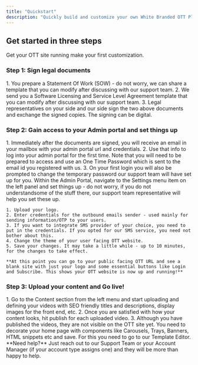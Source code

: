 ```yaml
---
title: "Quickstart"
description: "Quickly build and customize your own White Branded OTT Platform"
---
```


## Get started in three steps

Get your OTT site running make your first customization.

### Step 1: Sign legal documents

<AccordionGroup>
  <Accordion icon="copy" title="Exchange legal documents - SOW and SLSLA">
    1. You prepare a Statement Of Work (SOW) - do not worry, we can share a template that you can modify after discussing with our support team.
    2. We send you a Software Licensing and Service Level Agreement template that you can modify after discussing with our support team.
    3. Legal representatives on your side and our side sign the two above documents and exchange the signed copies. The signing can be digital.
  </Accordion>
</AccordionGroup>

### Step 2: Gain access to your Admin portal and set things up

<AccordionGroup>
  <Accordion icon="github" title="Log into your Admin Portal">
    1. Immediately after the documents are signed, you will receive an email in your mailbox with your admin portal url and credentials.
    2. Use that info to log into your admin portal for the first time. Note that you will need to be prepared to access and use an One Time Password which is sent to the email id you registered with us.
    3. On your first login you will also be prompted to change the temporary password our support team will have set up for you.
  </Accordion>
  <Accordion icon="palette" title="Change the Settings and Save Changes">
    Within the Admin Portal, navigate to the Settings menu item on the left panel and set things up - do not worry, if you do not understandsome of the stuff there, our support team representative will help you set these up.

    1. Upload your logo.
    2. Enter credentials for the outbound emails sender - used mainly for sending information/OTP to your users.
    3. If you want to integrate SMS provider of your choice, you need to put in the credentials. If you opted for our SMS service, you need not bother about this.
    4. Change the theme of your user facing OTT website.
    5. Save your changes. It may take a little while - up to 10 minutes, for the changes to take effect.

    **At this point you can go to your public facing OTT URL and see a blank site with just your logo and some essential buttons like Login and Subscribe. This shows your OTT website is now up and running!**

  </Accordion>
</AccordionGroup>

### Step 3: Upload your content and Go live!

<Accordion icon="rocket" title="Publish your content and show them on the OTT frontend">
  1. Go to the Content section from the left menu and start uploading and defining your videos with SEO friendly titles and descriptions, display images for the front end, etc.
  2. Once you are satisfied with how your content looks, hit publish for each uploaded video.
  3. Although you have published the videos, they are not visible on the OTT site yet. You need to decorate your home page with components like Carousels, Trays, Banners, HTML snippets etc and save. For this you need to go to our Template Editor.
</Accordion>

<Note>
  **Need help?** Just reach out to our Support Team or your Account Manager (if your account type assigns one) and they will be more than happy to help.
</Note>
